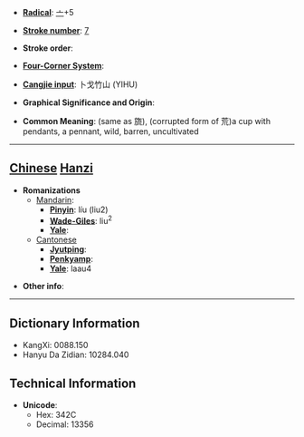 * '''[[Wiktionary:Chinese radical index| Radical]]''': [[Wiktionary:Chinese radical index 亠|亠]]+5

* '''[[Wiktionary:Chinese total strokes index|Stroke number]]''': [[Wiktionary:Chinese total strokes index 7|7]]

* '''Stroke order''': 

* '''[[Wiktionary:Chinese four corner index|Four-Corner System]]''': 

* '''[[Wiktionary:Chinese Cangjie index|Cangjie input]]''': 卜戈竹山 (YIHU)

* '''Graphical Significance and Origin''': 

* '''Common Meaning''': (same as 旒), (corrupted form of 荒)a cup with pendants, a pennant, wild, barren, uncultivated

----

== [[Chinese]] [[Hanzi]] ==

* '''Romanizations'''
** [[Mandarin]]:
*** '''[[Pinyin]]''': líu (liu2)
*** '''[[Wade-Giles]]''': liu<sup>2</sup>
*** '''[[Yale]]''': 
**[[Cantonese]]
***'''[[Jyutping]]''':
***'''[[Penkyamp]]''': 
***'''[[Yale]]''': laau4

* '''Other info''': 

----

== Dictionary Information ==

* KangXi: 0088.150
* Hanyu Da Zidian: 10284.040

== Technical Information ==

* '''Unicode''':
** Hex: 342C
** Decimal: 13356